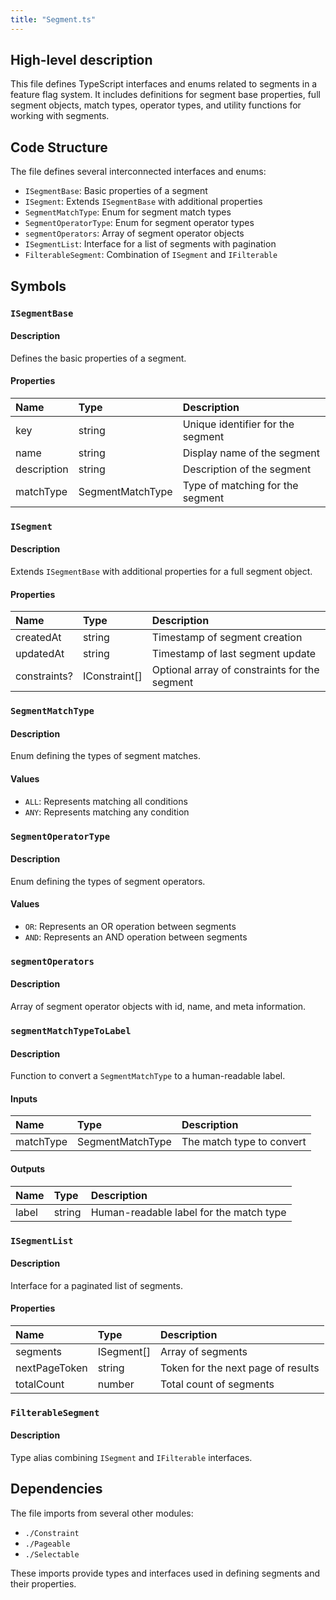 ```yaml
---
title: "Segment.ts"
---
```


## High-level description
This file defines TypeScript interfaces and enums related to segments in a feature flag system. It includes definitions for segment base properties, full segment objects, match types, operator types, and utility functions for working with segments.

## Code Structure
The file defines several interconnected interfaces and enums:
- `ISegmentBase`: Basic properties of a segment
- `ISegment`: Extends `ISegmentBase` with additional properties
- `SegmentMatchType`: Enum for segment match types
- `SegmentOperatorType`: Enum for segment operator types
- `segmentOperators`: Array of segment operator objects
- `ISegmentList`: Interface for a list of segments with pagination
- `FilterableSegment`: Combination of `ISegment` and `IFilterable`

## Symbols

### `ISegmentBase`
#### Description
Defines the basic properties of a segment.

#### Properties
| Name | Type | Description |
|:-----|:-----|:------------|
| key | string | Unique identifier for the segment |
| name | string | Display name of the segment |
| description | string | Description of the segment |
| matchType | SegmentMatchType | Type of matching for the segment |

### `ISegment`
#### Description
Extends `ISegmentBase` with additional properties for a full segment object.

#### Properties
| Name | Type | Description |
|:-----|:-----|:------------|
| createdAt | string | Timestamp of segment creation |
| updatedAt | string | Timestamp of last segment update |
| constraints? | IConstraint[] | Optional array of constraints for the segment |

### `SegmentMatchType`
#### Description
Enum defining the types of segment matches.

#### Values
- `ALL`: Represents matching all conditions
- `ANY`: Represents matching any condition

### `SegmentOperatorType`
#### Description
Enum defining the types of segment operators.

#### Values
- `OR`: Represents an OR operation between segments
- `AND`: Represents an AND operation between segments

### `segmentOperators`
#### Description
Array of segment operator objects with id, name, and meta information.

### `segmentMatchTypeToLabel`
#### Description
Function to convert a `SegmentMatchType` to a human-readable label.

#### Inputs
| Name | Type | Description |
|:-----|:-----|:------------|
| matchType | SegmentMatchType | The match type to convert |

#### Outputs
| Name | Type | Description |
|:-----|:-----|:------------|
| label | string | Human-readable label for the match type |

### `ISegmentList`
#### Description
Interface for a paginated list of segments.

#### Properties
| Name | Type | Description |
|:-----|:-----|:------------|
| segments | ISegment[] | Array of segments |
| nextPageToken | string | Token for the next page of results |
| totalCount | number | Total count of segments |

### `FilterableSegment`
#### Description
Type alias combining `ISegment` and `IFilterable` interfaces.

## Dependencies
The file imports from several other modules:
- `./Constraint`
- `./Pageable`
- `./Selectable`

These imports provide types and interfaces used in defining segments and their properties.